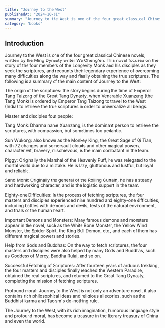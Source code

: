 ```yaml
---
title: "Journey to the West"
publishedAt: "2024-10-01"
summary: "Journey to the West is one of the four great classical Chinese novels, written by the Ming Dynasty writer Wu Cheng'en. This novel focuses on the story of the four members of the Longevity Monk and his disciples as they seek the scriptures, and recounts their legendary experience of overcoming many difficulties along the way and finally obtaining the true scriptures."
category: "books"
---
```

## Introduction  

Journey to the West is one of the four great classical Chinese novels, written by the Ming Dynasty writer Wu Cheng'en. This novel focuses on the story of the four members of the Longevity Monk and his disciples as they seek the scriptures, and recounts their legendary experience of overcoming many difficulties along the way and finally obtaining the true scriptures. The following is a summary of the main content of Journey to the West:



The origin of the scriptures: the story begins during the time of Emperor Tang Taizong of the Great Tang Dynasty, when Venerable Xuanzang (the Tang Monk) is ordered by Emperor Tang Taizong to travel to the West (India) to retrieve the true scriptures in order to universalize all beings.



Master and disciples four people:  

Tang Monk: Dharma name Xuanzang, is the dominant person to retrieve the scriptures, with compassion, but sometimes too pedantic.


Sun Wukong: also known as the Monkey King, the Great Sage of Qi Tian, with 72 changes and somersault clouds and other magical powers, character wit, bravery, mischievous, is the main combatant in the team.


Piggy: Originally the Marshal of the Heavenly Puff, he was relegated to the mortal world due to a mistake. He is lazy, gluttonous and lustful, but loyal and reliable.

Sand Monk: Originally the general of the Rolling Curtain, he has a steady and hardworking character, and is the logistic support in the team.

Eighty-one Difficulties: In the process of fetching scriptures, the four masters and disciples experienced nine hundred and eighty-one difficulties, including battles with demons and devils, tests of the natural environment, and trials of the human heart.

Important Demons and Monsters: Many famous demons and monsters appear in the novel, such as the White Bone Monster, the Yellow Wind Monster, the Spider Spirit, the King Bull Demon, etc., and each of them has different magical powers and stories.

Help from Gods and Buddhas: On the way to fetch scriptures, the four masters and disciples were also helped by many Gods and Buddhas, such as Goddess of Mercy, Buddha Rulai, and so on.

Successful Fetching of Scriptures: After fourteen years of arduous trekking, the four masters and disciples finally reached the Western Paradise, obtained the real scriptures, and returned to the Great Tang Dynasty, completing the mission of fetching scriptures.

Profound moral: Journey to the West is not only an adventure novel, it also contains rich philosophical ideas and religious allegories, such as the Buddhist karma and Taoism's do-nothing rule.

The Journey to the West, with its rich imagination, humorous language style and profound moral, has become a treasure in the literary treasury of China and even the world.
